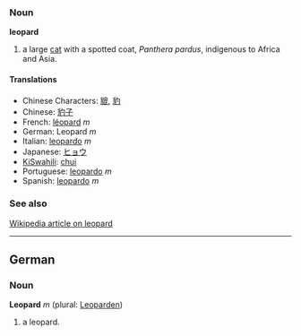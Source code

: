 === Noun ===
'''leopard'''

# a large [[cat]] with a spotted coat, ''Panthera pardus'', indigenous to Africa and Asia.

==== Translations ====
*Chinese Characters: [[貔]], [[豹]]
*Chinese: [[豹子]]
*French: [[léopard]] ''m''
*German: Leopard ''m''
*Italian: [[leopardo]] ''m''
*Japanese: [[ヒョウ]]
*[[KiSwahili]]: [[chui]]
*Portuguese: [[leopardo]] ''m''
*Spanish: [[leopardo]] ''m''

===See also===
[[w:leopard|Wikipedia article on leopard]]

----
==German==
===Noun===
'''Leopard''' ''m'' (plural: [[Leoparden]])

# a leopard.